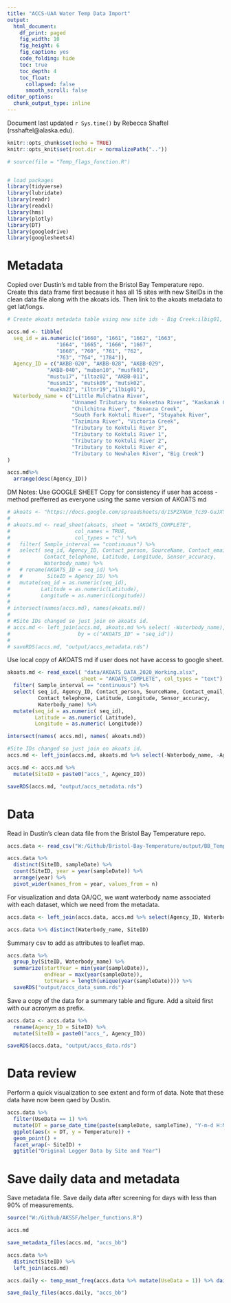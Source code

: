 ```yaml
---
title: "ACCS-UAA Water Temp Data Import"
output:
  html_document: 
    df_print: paged
    fig_width: 10
    fig_height: 6
    fig_caption: yes
    code_folding: hide
    toc: true
    toc_depth: 4
    toc_float:
      collapsed: false
      smooth_scroll: false
editor_options: 
  chunk_output_type: inline
---
```

Document last updated `r Sys.time()` by Rebecca Shaftel (rsshaftel@alaska.edu).


```r
knitr::opts_chunk$set(echo = TRUE)
knitr::opts_knit$set(root.dir = normalizePath(".."))

# source(file = "Temp_flags_function.R")


# load packages
library(tidyverse)
library(lubridate)
library(readr)
library(readxl)
library(hms)
library(plotly)
library(DT)
library(googledrive)
library(googlesheets4)

```

# Metadata

Copied over Dustin's md table from the Bristol Bay Temperature repo. Create this data frame first because it has all 15 sites with new SiteIDs in the clean data file along with the akoats ids. Then link to the akoats metadata to get lat/longs.

```r
# Create akoats metadata table using new site ids - Big Creek:ilbig01,

accs.md <- tibble(
  seq_id = as.numeric(c("1660", "1661", "1662", "1663",
                "1664", "1665", "1666", "1667",
                "1668", "760", "761", "762", 
                "763", "764", "1784")),
  Agency_ID = c("AKBB-020", "AKBB-028", "AKBB-029", 
             "AKBB-040", "mubon10", "musfk01",
             "mustu17", "iltaz02", "AKBB-011",
             "mussm15", "mutsk09", "mutsk02", 
             "muekm23", "iltnr19","ilbig01"),
  Waterbody_name = c("Little Mulchatna River",
                     "Unnamed Tributary to Koksetna River", "Kaskanak Creek",
                     "Chilchitna River", "Bonanza Creek",
                     "South Fork Koktuli River", "Stuyahok River",
                     "Tazimina River", "Victoria Creek",
                     "Tributary to Koktuli River 3",
                     "Tributary to Koktuli River 1",
                     "Tributary to Koktuli River 2",
                     "Tributary to Koktuli River 4",
                     "Tributary to Newhalen River", "Big Creek")
)

accs.md%>% 
  arrange(desc(Agency_ID))

```

DM Notes: Use GOOGLE SHEET Copy for consistency if user has access - method prefferred as everyone using the same version of AKOATS md

```r

# akoats <- "https://docs.google.com/spreadsheets/d/1SPZXNGm_Tc39-GuJXY8j7Eb1lX6DwXTQ1en2_LvCI1I/edit#gid=1281874712"
# 
# akoats.md <- read_sheet(akoats, sheet = "AKOATS_COMPLETE",
#                     col_names = TRUE,
#                     col_types = "c") %>%
#   filter( Sample_interval == "continuous") %>%
#   select( seq_id, Agency_ID, Contact_person, SourceName, Contact_email,
#           Contact_telephone, Latitude, Longitude, Sensor_accuracy,
#           Waterbody_name) %>%
#   # rename(AKOATS_ID = seq_id) %>%
#   #        SiteID = Agency_ID) %>%
#   mutate(seq_id = as.numeric(seq_id),
#          Latitude = as.numeric(Latitude),
#          Longitude = as.numeric(Longitude))
# 
# intersect(names(accs.md), names(akoats.md))
# 
# #Site IDs changed so just join on akoats id.
# accs.md <- left_join(accs.md, akoats.md %>% select( -Waterbody_name),
#                      by = c("AKOATS_ID" = "seq_id"))
# 
# saveRDS(accs.md, "output/accs_metadata.rds")

```

Use local copy of AKOATS md if user does not have access to google sheet.

```r
akoats.md <- read_excel( "data/AKOATS_DATA_2020_Working.xlsx",
                        sheet = "AKOATS_COMPLETE", col_types = "text") %>%
  filter( Sample_interval == "continuous") %>%
  select( seq_id, Agency_ID, Contact_person, SourceName, Contact_email,
          Contact_telephone, Latitude, Longitude, Sensor_accuracy,
          Waterbody_name) %>%
  mutate(seq_id = as.numeric( seq_id),
         Latitude = as.numeric( Latitude),
         Longitude = as.numeric( Longitude))

intersect(names( accs.md), names( akoats.md))

#Site IDs changed so just join on akoats id.
accs.md <- left_join(accs.md, akoats.md %>% select(-Waterbody_name, -Agency_ID))

accs.md <- accs.md %>% 
  mutate(SiteID = paste0("accs_", Agency_ID))

saveRDS(accs.md, "output/accs_metadata.rds")
```


# Data

Read in Dustin's clean data file from the Bristol Bay Temperature repo.

```r

accs.data <- read_csv("W:/Github/Bristol-Bay-Temperature/output/BB_Temp_Clean_2020-12-18.csv")

accs.data %>% 
  distinct(SiteID, sampleDate) %>% 
  count(SiteID, year = year(sampleDate)) %>% 
  arrange(year) %>% 
  pivot_wider(names_from = year, values_from = n)
```

For visualization and data QA/QC, we want waterbody name associated with each dataset, which we need from the metadata. 

```r

accs.data <- left_join(accs.data, accs.md %>% select(Agency_ID, Waterbody_name), by = c("SiteID" = "Agency_ID"))

accs.data %>% distinct(Waterbody_name, SiteID)


```

Summary csv to add as attributes to leaflet map.

```r
accs.data %>% 
  group_by(SiteID, Waterbody_name) %>% 
  summarize(startYear = min(year(sampleDate)),
            endYear = max(year(sampleDate)),
            totYears = length(unique(year(sampleDate)))) %>% 
  saveRDS("output/accs_data_summ.rds")

```


Save a copy of the data for a summary table and figure. Add a siteid first with our acronym as prefix.

```r
accs.data <- accs.data %>% 
  rename(Agency_ID = SiteID) %>% 
  mutate(SiteID = paste0("accs_", Agency_ID))

saveRDS(accs.data, "output/accs_data.rds")
```

# Data review

Perform a quick visualization to see extent and form of data. Note that these data have now been qaed by Dustin.

```r

accs.data %>%
  filter(UseData == 1) %>% 
  mutate(DT = parse_date_time(paste(sampleDate, sampleTime), "Y-m-d H:M:S")) %>%
  ggplot(aes(x = DT, y = Temperature)) +
  geom_point() +
  facet_wrap(~ SiteID) +
  ggtitle("Original Logger Data by Site and Year")

```

# Save daily data and metadata

Save metadata file. Save daily data after screening for days with less than 90% of measurements.

```r
source("W:/Github/AKSSF/helper_functions.R")

accs.md

save_metadata_files(accs.md, "accs_bb")

accs.data %>% 
  distinct(SiteID) %>% 
  left_join(accs.md)

accs.daily <- temp_msmt_freq(accs.data %>% mutate(UseData = 1)) %>% daily_screen(.)

save_daily_files(accs.daily, "accs_bb")
```

